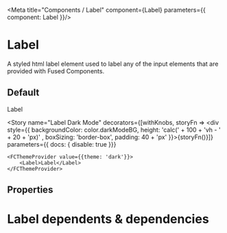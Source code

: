 

<Meta title="Components / Label" component={Label} parameters={{ component: Label }}/>

# Label

A styled html label element used to label any of the input elements that are provided with Fused Components. 

## Default
<Preview>
    <Story name="Label" parameters={{ decorators: [withKnobs]}}>
        <Label>Label</Label>
    </Story>
</Preview>

<LabelDark />

<Story name="Label Dark Mode"
decorators={[withKnobs, storyFn => <div style={{ backgroundColor: color.darkModeBG, height: 'calc(' + 100 + 'vh - ' + 20 + 'px)' , boxSizing: 'border-box', padding: 40 + 'px' }}>{storyFn()}</div>]}
parameters={{ docs: { disable: true  }}}
>
    <FCThemeProvider value={{theme: 'dark'}}>
        <Label>Label</Label>
    </FCThemeProvider>
</Story>

## Properties

<Props of={Label} />

# Label dependents & dependencies
<DependenciesTable titleDependencies='Dependencies' titleDependents='Dependents' of={Label} />
